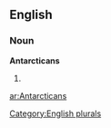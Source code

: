 
==English==

===Noun===
'''Antarcticans'''

# {{plural of|[[Antarctican]]}}

[[Category:English plurals]]

[[ar:Antarcticans]]